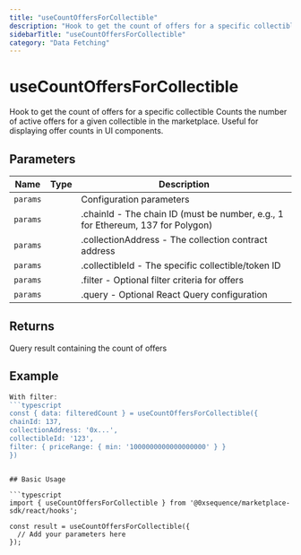 ```yaml
---
title: "useCountOffersForCollectible"
description: "Hook to get the count of offers for a specific collectible Counts the number of active offers for a given collectible in the marketplace. Useful for displaying offer counts in UI components."
sidebarTitle: "useCountOffersForCollectible"
category: "Data Fetching"
---
```


# useCountOffersForCollectible

Hook to get the count of offers for a specific collectible Counts the number of active offers for a given collectible in the marketplace. Useful for displaying offer counts in UI components.

## Parameters

| Name | Type | Description |
|------|------|-------------|
| `params` |  | Configuration parameters |
| `params` |  | .chainId - The chain ID (must be number, e.g., 1 for Ethereum, 137 for Polygon) |
| `params` |  | .collectionAddress - The collection contract address |
| `params` |  | .collectibleId - The specific collectible/token ID |
| `params` |  | .filter - Optional filter criteria for offers |
| `params` |  | .query - Optional React Query configuration |

## Returns

Query result containing the count of offers

## Example

```typescript
With filter:
```typescript
const { data: filteredCount } = useCountOffersForCollectible({
chainId: 137,
collectionAddress: '0x...',
collectibleId: '123',
filter: { priceRange: { min: '1000000000000000000' } }
})
```
```

## Basic Usage

```typescript
import { useCountOffersForCollectible } from '@0xsequence/marketplace-sdk/react/hooks';

const result = useCountOffersForCollectible({
  // Add your parameters here
});
```

